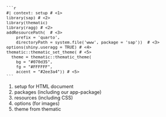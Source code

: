 
:::{style='font-size: 0.90em;'}

````verbatim
```r
#| context: setup # <1>
library(sap) # <2>
library(thematic)
library(ragg) # <2>
addResourcePath(  # <3>
    prefix = 'quarto',
    directoryPath = system.file('www', package = 'sap'))  # <3>
options(shiny.useragg = TRUE) # <4>
thematic::thematic_set_theme( # <5>
  theme = thematic::thematic_theme(
    bg = "#070d35", 
    fg = "#FFFFFF", 
    accent = "#2ee3a4")) # <5>
```
````
1. setup for HTML document
2. packages (including our app-package)
3. resources (including CSS)
4. options (for images) 
5. theme from thematic

:::